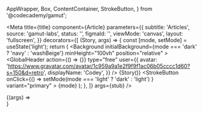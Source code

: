   AppWrapper,
  Box,
  ContentContainer,
  StrokeButton,
} from '@codecademy/gamut';



<Meta
  title={title}
  component={Article}
  parameters={{
    subtitle: 'Articles',
    source: 'gamut-labs',
    status: '',
    figmaId: '',
    viewMode: 'canvas',
    layout: 'fullscreen',
  }}
  decorators={[
    (Story, args) => {
      const [mode, setMode] = useState('light');
      return (
        <Background
          initialBackground={mode === 'dark' ? 'navy' : 'washBeige'}
          minHeight="100vh"
          position="relative"
        >
          <AppWrapper>
            <GlobalHeader
              action={() => {}}
              type="free"
              user={{
                avatar:
                  'https://www.gravatar.com/avatar/1c959a9a1e2f9f9f1ac06b05cccc1d60?s=150&d=retro',
                displayName: 'Codey',
              }}
            />
            <Box paddingY={32}>
              <ContentContainer>
                {Story()}
                <AppWrapper>
                  <Box position="fixed" left="0" right="0" bottom="2rem">
                    <Box display="flex" justifyContent="flex-end" padding={48}>
                      <StrokeButton
                        onClick={() =>
                          setMode(mode === 'light' ? 'dark' : 'light')
                        }
                        variant="primary"
                      >
                        {mode}
                      </StrokeButton>
                    </Box>
                  </Box>
                </AppWrapper>
              </ContentContainer>
            </Box>
          </AppWrapper>
        </Background>
      );
    },
  ]}
  args={stub}
/>

<Canvas>
  <Story name="Article">{(args) => <Article {...args} />}</Story>
</Canvas>

<PropsTable story="Article" />
